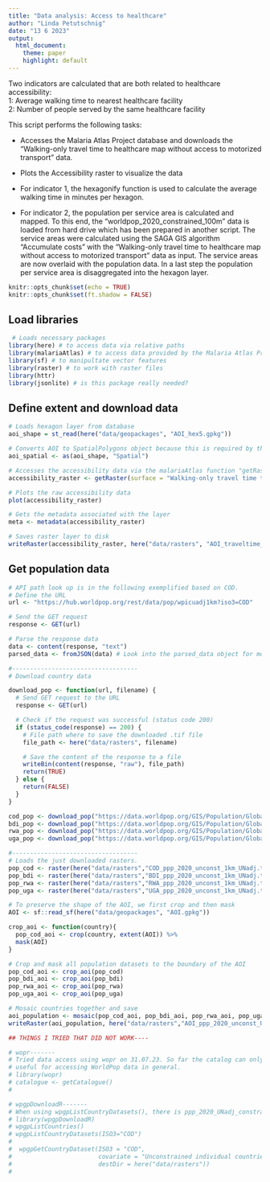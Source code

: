 ```yaml
---
title: "Data analysis: Access to healthcare"
author: "Linda Petutschnig"
date: "13 6 2023"
output:
  html_document:
    theme: paper
    highlight: default
---
```


Two indicators are calculated that are both related to healthcare accessibility:  
  1: Average walking time to nearest healthcare facility  
  2: Number of people served by the same healthcare facility  
  
This script performs the following tasks:  

- Accesses the Malaria Atlas Project database and downloads the "Walking-only travel time to healthcare map without access to motorized transport" data.
- Plots the Accessibility raster to visualize the data  
 
- For indicator 1, the hexagonify function is used to calculate the average walking time in minutes per hexagon.
- For indicator 2, the population per service area is calculated and mapped. To this end, the "worldpop_2020_constrained_100m" data is loaded from hard drive which has been prepared in another script. The service areas were calculated using the SAGA GIS algorithm "Accumulate costs" with the "Walking-only travel time to healthcare map without access to motorized transport" data as input. The service areas are now overlaid with the population data. In a last step the population per service area is disaggregated into the hexagon layer.

```r

knitr::opts_chunk$set(echo = TRUE)
knitr::opts_chunk$set(ft.shadow = FALSE)

```

## Load libraries
```r

 # Loads necessary packages
library(here) # to access data via relative paths
library(malariaAtlas) # to access data provided by the Malaria Atlas Project
library(sf) # to manipultate vector features
library(raster) # to work with raster files
library(httr)
library(jsonlite) # is this package really needed?

```

## Define extent and download data   
```r

# Loads hexagon layer from database
aoi_shape = st_read(here("data/geopackages", "AOI_hex5.gpkg"))

# Converts AOI to SpatialPolygons object because this is required by the next function getRaster
aoi_spatial <- as(aoi_shape, "Spatial")

# Accesses the accessibility data via the malariaAtlas function "getRaster"
accessibility_raster <- getRaster(surface = "Walking-only travel time to healthcare map without access to motorized transport", shp = aoi_spatial)

# Plots the raw accessibility data 
plot(accessibility_raster)

# Gets the metadata associated with the layer
meta <- metadata(accessibility_raster)

# Saves raster layer to disk
writeRaster(accessibility_raster, here("data/rasters", "AOI_traveltime_foot_hf.tif"), overwrite = TRUE)

```

## Get population data  
```r

# API path look up is in the following exemplified based on COD.
# Define the URL
url <- "https://hub.worldpop.org/rest/data/pop/wpicuadj1km?iso3=COD"

# Send the GET request
response <- GET(url)

# Parse the response data 
data <- content(response, "text")
parsed_data <- fromJSON(data) # Look into the parsed_data object for more information

#-----------------------------------
# Download country data

download_pop <- function(url, filename) {
  # Send GET request to the URL
  response <- GET(url)

  # Check if the request was successful (status code 200)
  if (status_code(response) == 200) {
    # File path where to save the downloaded .tif file
    file_path <- here("data/rasters", filename)

    # Save the content of the response to a file
    writeBin(content(response, "raw"), file_path)
    return(TRUE)
  } else {
    return(FALSE)
  }
}

cod_pop <- download_pop("https://data.worldpop.org/GIS/Population/Global_2000_2020_1km_UNadj/2020/COD/cod_ppp_2020_1km_Aggregated_UNadj.tif","COD_ppp_2020_unconst_1km_UNadj.tif")
bdi_pop <- download_pop("https://data.worldpop.org/GIS/Population/Global_2000_2020_1km_UNadj/2020/BDI/bdi_ppp_2020_1km_Aggregated_UNadj.tif","BDI_ppp_2020_unconst_1km_UNadj.tif")
rwa_pop <- download_pop("https://data.worldpop.org/GIS/Population/Global_2000_2020_1km_UNadj/2020/RWA/rwa_ppp_2020_1km_Aggregated_UNadj.tif","RWA_ppp_2020_unconst_1km_UNadj.tif")
uga_pop <- download_pop("https://data.worldpop.org/GIS/Population/Global_2000_2020_1km_UNadj/2020/UGA/uga_ppp_2020_1km_Aggregated_UNadj.tif","UGA_ppp_2020_unconst_1km_UNadj.tif")

#-----------------------------------
# Loads the just downloaded rasters.
pop_cod <- raster(here("data/rasters","COD_ppp_2020_unconst_1km_UNadj.tif"))
pop_bdi <- raster(here("data/rasters","BDI_ppp_2020_unconst_1km_UNadj.tif"))
pop_rwa <- raster(here("data/rasters","RWA_ppp_2020_unconst_1km_UNadj.tif"))
pop_uga <- raster(here("data/rasters","UGA_ppp_2020_unconst_1km_UNadj.tif"))

# To preserve the shape of the AOI, we first crop and then mask
AOI <- sf::read_sf(here("data/geopackages", "AOI.gpkg"))

crop_aoi <- function(country){
  pop_cod_aoi <- crop(country, extent(AOI)) %>% 
  mask(AOI)
}

# Crop and mask all population datasets to the boundary of the AOI
pop_cod_aoi <- crop_aoi(pop_cod)
pop_bdi_aoi <- crop_aoi(pop_bdi)
pop_rwa_aoi <- crop_aoi(pop_rwa)
pop_uga_aoi <- crop_aoi(pop_uga)

# Mosaic countries together and save
aoi_population <- mosaic(pop_cod_aoi, pop_bdi_aoi, pop_rwa_aoi, pop_uga_aoi, fun = "mean")
writeRaster(aoi_population, here("data/rasters","AOI_ppp_2020_unconst_UNadj.tif"))

## THINGS I TRIED THAT DID NOT WORK----

# wopr-------
# Tried data access using wopr on 31.07.23. So far the catalog can only access Social Distancing and Building data for a few selected countries. Therefore, the package is not (yet)
# useful for accessing WorldPop data in general.
# library(wopr)
# catalogue <- getCatalogue()
# 

# wpgpDownloadR-------
# When using wpgpListCountryDatasets(), there is ppp_2020_UNadj_constrained in all four country lists. However, calling it receives an error, stating that the co-variate is not present in WP (?). Same goes for ppp_2020_UNadj.
# library(wpgpDownloadR)
# wpgpListCountries()
# wpgpListCountryDatasets(ISO3="COD")
# 
#  wpgpGetCountryDataset(ISO3 = "COD",
#                        covariate = "Unconstrained individual countries 2000-2020 UN adjusted ( 1km resolution )",
#                        destDir = here("data/rasters"))
# 

```

